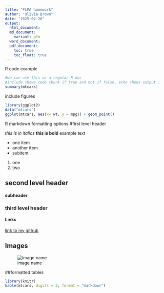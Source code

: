 ```yaml
---
title: "PLPA homework"
author: "Olivia Brown"
date: "2025-02-26"
output: 
  html_document:
  md_document:
    variant: gfm
  word_document:
  pdf_document: 
    toc: true
    toc_float: true 
---
```

R code example 
```r
#we can use this as a regular R doc 
#include shows code chunk if true and not if false, echo shows output if true and not if false
summary(mtcars)
```

include figures
```r
library(ggplot2)
data("mtcars")
ggplot(mtcars, aes(x= wt, y = mpg)) + geom_point()
```

R markdown formatting options
#first level header

*this is in italics*
**this is bold**
example text

- one item
- another item
 - subitem
 
 1. one 
 2. two

## second level header 
#### subheader

### third level header

#### Links 

[link to my github](https://github.com/olixiabrown/PLPA5820)

## Images

![image name](imagename.jpg)

##formatted tables
```r
library(knitr)
kable(mtcars, digits = 3, format = "markdown")
```


